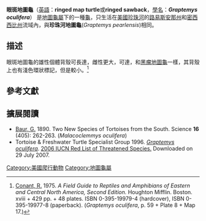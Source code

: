 {{Speciesbox
| image = Graptemys.oculifera.jpg
| status = VU | status_system = IUCN3.1
| status_ref = <ref>{{IUCN2011.1|assessors=van Dijk, P.P.|year=2010|id=9499|title=Graptemys oculifera|downloaded=8 October 2011}}</ref>
| genus = Graptemys
| species = oculifera
| authority = ([[Georg_Baur|Baur]], 1890)
| synonyms = 
* ''Malacoclemmys oculifera'' <small>Baur, 1890</small>
* ''Graptemys oculifera'' <small>— Baur, 1893</small>
* ''Malaclemys lesueurii oculifera'' <br><small>— [[Friedrich_Siebenrock|Siebenrock]], 1909</small>
* ''Graptemys pseudogeographica oculifera'' <small>— [[Leonhard_Hess_Stejneger|Stejneger]] & [[Thomas_Barbour|Barbour]], 1917</small>
* ''Graptemys oculifera oculifera'' <br><small>— [[Robert_Mertens|Mertens]] & Wermuth, 1955</small>
* ''Malaclemys oculifera'' <br><small>— McDowell, 1964</small>
* ''Malaclemys oculifer'' <br><small>— [[Doris_Mable_Cochran|Cochran]] & {{tsl|fr|Coleman Jett Goin||Goin}}, 1970</small>
* ''Graptemys ocalifera'' <small>Nutaphand, 1979</small>  ''([[ex_errore|ex errore]])''<ref name="Fritz2007">{{Cite journal |journal=Vertebrate Zoology |title=Checklist of Chelonians of the World |date=2007 |author=Fritz, Uwe |coauthors=Peter Havaš |volume=57 |issue=2 |pages=188 |id= |url=http://www.cnah.org/pdf_files/851.pdf |archiveurl=https://www.webcitation.org/5v20ztMND?url=http://www.cnah.org/pdf_files/851.pdf |archivedate=2010-12-17 |accessdate=29 May 2012 |deadurl=yes }}</ref>
* ''Graptemys oculifera'' <br><small>— [[Hobart_Muir_Smith|H.M. Smith]] & Brodie, 1982</small><ref>[[Hobart_Muir_Smith|Smith, H.M.]], and E.D. Brodie, Jr. 1982. ''Reptiles of North America: A Guide to Field Identification''. Golden Press. New York. 240 pp. ISBN 0-307-13666-3 (paperback). (''Graptemys oculifera'', pp. 52-53.)</ref>
}}

'''眼斑地圖龜'''（[[英語|英語]]：'''ringed map turtle'''或'''ringed sawback'''，[[學名|學名]]：'''''Graptemys oculifera'''''） 是[[地圖龜屬|地圖龜屬]]下的一種[[龜|龜]]，只生活在[[美國|美國]][[珍珠河_(路易斯安那州-密西西比州)|珍珠河]]的[[路易斯安那州|路易斯安那州]]和[[密西西比州|密西西比州]]流域內，與'''珍珠河地圖龜'''(''Graptemys pearlensis'')相同。

== 描述 ==

眼斑地圖龜的雄性個體背殼可長達{{convert|10|cm}}，雌性更大，可達{{convert|22|cm}}，和[[黑瘤地圖龜|黑瘤地圖龜]]一樣，其背殼上也有淺色環狀標記，但是較小。<ref>[[Roger_Conant_(herpetologist)|Conant, R.]] 1975. ''A Field Guide to Reptiles and Amphibians of Eastern and Central North America, Second Edition.'' Houghton Mifflin. Boston. xviii + 429 pp. + 48 plates. ISBN 0-395-19979-4 (hardcover), ISBN 0-395-19977-8 (paperback). (''Graptemys oculifera'', p. 59 + Plate 8 + Map 17.)</ref>

== 參考文獻 ==
{{reflist}}

== 擴展閱讀 ==

* [[Georg_Baur|Baur, G.]] 1890. Two New Species of Tortoises from the South. Science '''16''' (405): 262-263. (''Malacoclemmys oculifera'')
* Tortoise & Freshwater Turtle Specialist Group 1996.  [http://www.iucnredlist.org/search/details.php/9499/all ''Graptemys oculifera''].   [http://www.iucnredlist.org 2006 IUCN Red List of Threatened Species.] {{WebCite|url=https://www.webcitation.org/6IuYnscCO?url=http://www.iucnredlist.org/ |date=20130816083955 |dateformat=iso }}  Downloaded on 29 July 2007.
{{Taxonbar|from=Q305919}}

[[Category:美國爬行動物|Category:美國爬行動物]]
[[Category:地圖龜屬|Category:地圖龜屬]]